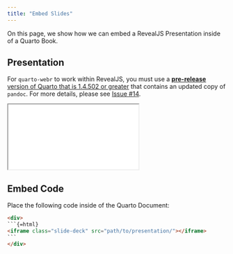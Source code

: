 ```yaml
---
title: "Embed Slides"
---
```


On this page, we show how we can embed a RevealJS Presentation inside of a Quarto Book.

## Presentation

:::{.callout-important}
For `quarto-webr` to work within RevealJS, you must use a [**pre-release** version of Quarto that is 1.4.502 or greater](https://quarto.org/docs/download/prerelease) that contains an updated copy of `pandoc`. For more details, please see [Issue #14](https://github.com/coatless/quarto-webr/issues/14). 
:::

<div>
```{=html}
<iframe class="slide-deck" src="../revealjs/"></iframe>
```
</div>

## Embed Code

Place the following code inside of the Quarto Document: 

````html
<div>
```{=html}
<iframe class="slide-deck" src="path/to/presentation/"></iframe>
```
</div>
````